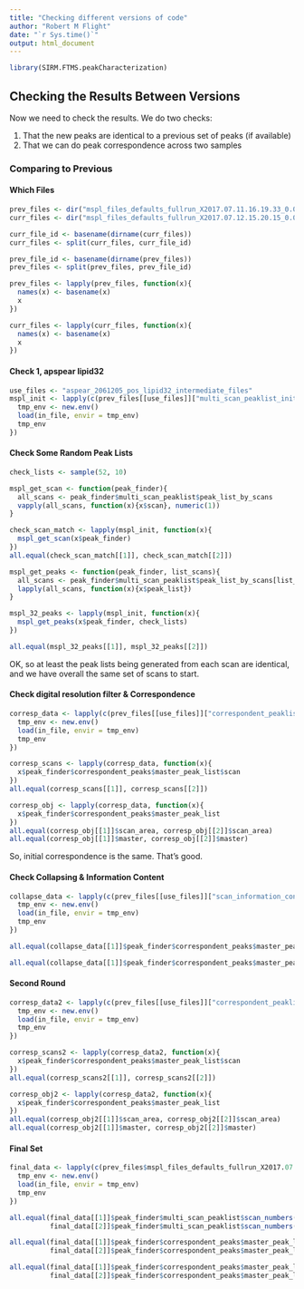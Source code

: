 ```yaml
---
title: "Checking different versions of code"
author: "Robert M Flight"
date: "`r Sys.time()`"
output: html_document
---
```


```r
library(SIRM.FTMS.peakCharacterization)
```


## Checking the Results Between Versions

Now we need to check the results. We do two checks:

1. That the new peaks are identical to a previous set of peaks (if available)
2. That we can do peak correspondence across two samples

### Comparing to Previous

#### Which Files

```r
prev_files <- dir("mspl_files_defaults_fullrun_X2017.07.11.16.19.33_0.0.183", full.names = TRUE, recursive = TRUE)
curr_files <- dir("mspl_files_defaults_fullrun_X2017.07.12.15.20.15_0.0.276", full.names = TRUE, recursive = TRUE)

curr_file_id <- basename(dirname(curr_files))
curr_files <- split(curr_files, curr_file_id)

prev_file_id <- basename(dirname(prev_files))
prev_files <- split(prev_files, prev_file_id)

prev_files <- lapply(prev_files, function(x){
  names(x) <- basename(x)
  x
})

curr_files <- lapply(curr_files, function(x){
  names(x) <- basename(x)
  x
})
```

#### Check 1, apspear lipid32

```r
use_files <- "aspear_2061205_pos_lipid32_intermediate_files"
mspl_init <- lapply(c(prev_files[[use_files]]["multi_scan_peaklist_init.rds"], curr_files[[use_files]]["multi_scan_peaklist_init.rds"]), function(in_file){
  tmp_env <- new.env()
  load(in_file, envir = tmp_env)
  tmp_env
})
```

#### Check Some Random Peak Lists

```r
check_lists <- sample(52, 10)

mspl_get_scan <- function(peak_finder){
  all_scans <- peak_finder$multi_scan_peaklist$peak_list_by_scans
  vapply(all_scans, function(x){x$scan}, numeric(1))
}

check_scan_match <- lapply(mspl_init, function(x){
  mspl_get_scan(x$peak_finder)
})
all.equal(check_scan_match[[1]], check_scan_match[[2]])

mspl_get_peaks <- function(peak_finder, list_scans){
  all_scans <- peak_finder$multi_scan_peaklist$peak_list_by_scans[list_scans]
  lapply(all_scans, function(x){x$peak_list})
}

mspl_32_peaks <- lapply(mspl_init, function(x){
  mspl_get_peaks(x$peak_finder, check_lists)
})

all.equal(mspl_32_peaks[[1]], mspl_32_peaks[[2]])
```

OK, so at least the peak lists being generated from each scan are identical, and we have overall the same set of scans to start.

#### Check digital resolution filter & Correspondence

```r
corresp_data <- lapply(c(prev_files[[use_files]]["correspondent_peaklist.rds"], curr_files[[use_files]]["correspondent_peaklist.rds"]), function(in_file){
  tmp_env <- new.env()
  load(in_file, envir = tmp_env)
  tmp_env
})
```

```r
corresp_scans <- lapply(corresp_data, function(x){
  x$peak_finder$correspondent_peaks$master_peak_list$scan
})
all.equal(corresp_scans[[1]], corresp_scans[[2]])

corresp_obj <- lapply(corresp_data, function(x){
  x$peak_finder$correspondent_peaks$master_peak_list
})
all.equal(corresp_obj[[1]]$scan_area, corresp_obj[[2]]$scan_area)
all.equal(corresp_obj[[1]]$master, corresp_obj[[2]]$master)
```

So, initial correspondence is the same. That's good.

#### Check Collapsing & Information Content

```r
collapse_data <- lapply(c(prev_files[[use_files]]["scan_information_content.rds"], curr_files[[use_files]]["scan_information_content.rds"]), function(in_file){
  tmp_env <- new.env()
  load(in_file, envir = tmp_env)
  tmp_env
})

all.equal(collapse_data[[1]]$peak_finder$correspondent_peaks$master_peak_list$master, collapse_data[[2]]$peak_finder$correspondent_peaks$master_peak_list$master)

all.equal(collapse_data[[1]]$peak_finder$correspondent_peaks$master_peak_list$scan_information_content, collapse_data[[2]]$peak_finder$correspondent_peaks$master_peak_list$scan_information_content)
```

#### Second Round

```r
corresp_data2 <- lapply(c(prev_files[[use_files]]["correspondent_peaklist2.rds"], curr_files[[use_files]]["correspondent_peaklist2.rds"]), function(in_file){
  tmp_env <- new.env()
  load(in_file, envir = tmp_env)
  tmp_env
})
```

```r
corresp_scans2 <- lapply(corresp_data2, function(x){
  x$peak_finder$correspondent_peaks$master_peak_list$scan
})
all.equal(corresp_scans2[[1]], corresp_scans2[[2]])

corresp_obj2 <- lapply(corresp_data2, function(x){
  x$peak_finder$correspondent_peaks$master_peak_list
})
all.equal(corresp_obj2[[1]]$scan_area, corresp_obj2[[2]]$scan_area)
all.equal(corresp_obj2[[1]]$master, corresp_obj2[[2]]$master)
```

#### Final Set

```r
final_data <- lapply(c(prev_files$mspl_files_defaults_fullrun_X2017.07.11.16.19.33_0.0.183[1], curr_files$mspl_files_defaults_fullrun_X2017.07.12.15.20.15_0.0.276[1]), function(in_file){
  tmp_env <- new.env()
  load(in_file, envir = tmp_env)
  tmp_env
})
```

```r
all.equal(final_data[[1]]$peak_finder$multi_scan_peaklist$scan_numbers(),
          final_data[[2]]$peak_finder$multi_scan_peaklist$scan_numbers())

all.equal(final_data[[1]]$peak_finder$correspondent_peaks$master_peak_list$normalization_factors,
          final_data[[2]]$peak_finder$correspondent_peaks$master_peak_list$normalization_factors)

all.equal(final_data[[1]]$peak_finder$correspondent_peaks$master_peak_list$master,
          final_data[[2]]$peak_finder$correspondent_peaks$master_peak_list$master)
```


